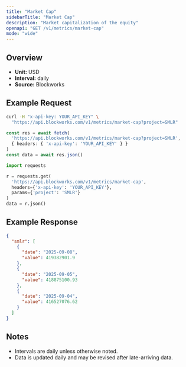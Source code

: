```yaml
---
title: "Market Cap"
sidebarTitle: "Market Cap"
description: "Market capitalization of the equity"
openapi: "GET /v1/metrics/market-cap"
mode: "wide"
---
```


## Overview

- **Unit:** USD
- **Interval:** daily
- **Source:** Blockworks

## Example Request

<CodeGroup>

```bash cURL
curl -H "x-api-key: YOUR_API_KEY" \
  "https://api.blockworks.com/v1/metrics/market-cap?project=SMLR"
```

```typescript TypeScript
const res = await fetch(
  'https://api.blockworks.com/v1/metrics/market-cap?project=SMLR',
  { headers: { 'x-api-key': 'YOUR_API_KEY' } }
)
const data = await res.json()
```

```python Python
import requests

r = requests.get(
  'https://api.blockworks.com/v1/metrics/market-cap',
  headers={'x-api-key': 'YOUR_API_KEY'},
  params={'project': 'SMLR'}
)
data = r.json()
```

</CodeGroup>

## Example Response

```json
{
  "smlr": [
    {
      "date": "2025-09-08",
      "value": 419382901.9
    },
    {
      "date": "2025-09-05",
      "value": 418875100.93
    },
    {
      "date": "2025-09-04",
      "value": 416527076.62
    }
  ]
}
```

## Notes
- Intervals are daily unless otherwise noted.
- Data is updated daily and may be revised after late-arriving data.
